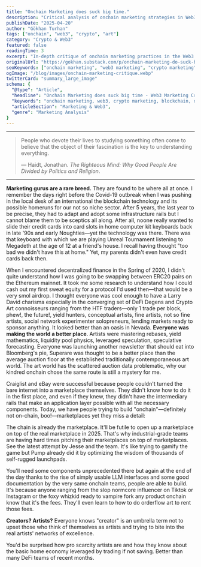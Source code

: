 ```yaml
---
title: "Onchain Marketing does suck big time."
description: "Critical analysis of onchain marketing strategies in Web3 and crypto spaces. Exploring why blockchain-based marketing campaigns often fail and examining the disconnect between traditional marketing and decentralized ecosystems."
publishDate: "2025-04-20"
author: "Gökhan Turhan"
tags: ["onchain", "web3", "crypto", "art"]
category: "Crypto & Web3"
featured: false
readingTime: 3
excerpt: "In-depth critique of onchain marketing practices in the Web3 ecosystem. Analyzing why most blockchain marketing campaigns fail to resonate with crypto communities and exploring authentic approaches to decentralized marketing strategies."
originalUrl: "https://gokhan.substack.com/p/onchain-marketing-do-suck-big-time"
seoKeywords: ["onchain marketing", "web3 marketing", "crypto marketing", "blockchain marketing", "decentralized marketing", "DeFi marketing", "crypto advertising", "web3 strategy", "onchain commerce", "blockchain campaigns", "crypto art marketing", "web3 communities", "decentralized commerce", "crypto branding", "blockchain promotion"]
ogImage: "/blog/images/onchain-marketing-critique.webp"
twitterCard: "summary_large_image"
schema: {
  "@type": "Article",
  "headline": "Onchain Marketing does suck big time - Web3 Marketing Critique",
  "keywords": "onchain marketing, web3, crypto marketing, blockchain, decentralized marketing",
  "articleSection": "Marketing & Web3",
  "genre": "Marketing Analysis"
}
---
```


---

> People who devote their lives to studying something often come to believe that the object of their fascination is the key to understanding everything.
> 
> — Haidt, Jonathan. *The Righteous Mind: Why Good People Are Divided by Politics and Religion*.

---

**Marketing gurus are a rare breed.** They are found to be where all at once. I remember the days right before the Covid-19 outbreak when I was pushing in the local desk of an international the blockchain technology and its possible homeruns for our not so niche sector. After 5 years, the last year to be precise, they had to adapt and adopt some infrastructure rails but I cannot blame them to be sceptics all along. After all, noone really wanted to slide their credit cards into card slots in home computer kit keyboards back in late '90s and early Noughties—yet the technology was there. There was that keyboard with which we are playing Unreal Tournament listening to Megadeth at the age of 12 at a friend's house. I recall having thought "too bad we didn't have this at home." Yet, my parents didn't even have credit cards back then.

When I encountered decentralized finance in the Spring of 2020, I didn't quite understand how I was going to be swapping between ERC20 pairs on the Ethereum mainnet. It took me some research to understand how I could cash out my first sweat equity for a protocol I'd used then—that would be a very smol airdrop. I thought everyone was cool enough to have a Larry David charisma especially in the converging set of DeFi Degens and Crypto Art connoisseurs ranging from the HTF traders—only 1 trade per block, phew!, the future!, yield hunters, conceptual artists, fine artists, not so fine artists, social network experimenter solopreneurs, lending markets ready to sponsor anything. It looked better than an oasis in Nevada. **Everyone was making the world a better place**. Artists were mastering rebases, yield mathematics, liquidity pool physics, leveraged speculation, speculative forecasting. Everyone was launching another newsletter that should eat into Bloomberg's pie, Superare was thought to be a better place than the average auction floor at the established traditionally contemporaneous art world. The art world has the scattered auction data problematic, why our kindred onchain chose the same route is still a mystery for me.

Craiglist and eBay were successful because people couldn't turned the bare internet into a marketplace themselves. They didn't know how to do it in the first place, and even if they knew, they didn't have the intermediary rails that make an application layer possible with all the necessary components. Today, we have people trying to build "onchain"—definitely not on-chain, boo!—marketplaces yet they miss a detail:

The chain is already the marketplace. It'll be futile to open up a marketplace on top of the real marketplace in 2025. That's why industrial-grade teams are having hard times pitching their marketplaces on top of marketplaces. See the latest attempt by Jesse and the team. It's like trying to gamify the game but Pump already did it by optimizing the wisdom of thousands of self-rugged launchpads.

You'll need some components unprecedented there but again at the end of the day thanks to the rise of simply usable LLM interfaces and some good documentation by the very same onchain teams, people are able to build. It's because anyone ranging from the slop normcore influencer on Tiktok or Instagram or the foxy whizkid ready to vampire fork any product onchain know that it's the fees. They'll even learn to how to do orderflow art to rent those fees.

**Creators? Artists?** Everyone knows "creator" is an umbrella term not to upset those who think of themselves as artists and trying to bite into the real artists' networks of excellence.

You'd be surprised how pro scarcity artists are and how they know about the basic home economy leveraged by trading if not saving. Better than many DeFi teams of recent months.